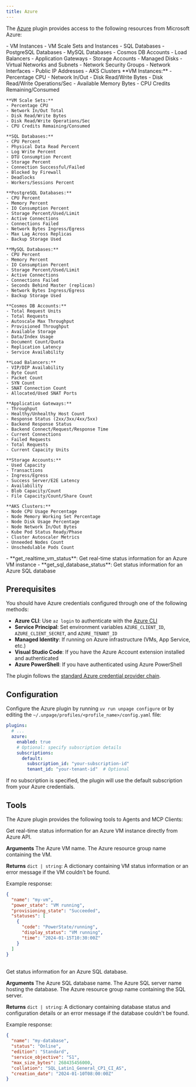 ```yaml
---
title: Azure
---
```


The [Azure](https://azure.microsoft.com/) plugin provides access to the following
resources from Microsoft Azure:

<AccordionGroup>
  <Accordion title="Knowledge Graph nodes" icon="diagram-project">
    - VM Instances
    - VM Scale Sets and Instances
    - SQL Databases
    - PostgreSQL Databases
    - MySQL Databases
    - Cosmos DB Accounts
    - Load Balancers
    - Application Gateways
    - Storage Accounts
    - Managed Disks
    - Virtual Networks and Subnets
    - Network Security Groups
    - Network Interfaces
    - Public IP Addresses
    - AKS Clusters
  </Accordion>

  <Accordion title="Metrics" icon="chart-line">
    **VM Instances:**
    - Percentage CPU
    - Network In/Out
    - Disk Read/Write Bytes
    - Disk Read/Write Operations/Sec
    - Available Memory Bytes
    - CPU Credits Remaining/Consumed

    **VM Scale Sets:**
    - Percentage CPU
    - Network In/Out Total
    - Disk Read/Write Bytes
    - Disk Read/Write Operations/Sec
    - CPU Credits Remaining/Consumed

    **SQL Databases:**
    - CPU Percent
    - Physical Data Read Percent
    - Log Write Percent
    - DTU Consumption Percent
    - Storage Percent
    - Connection Successful/Failed
    - Blocked by Firewall
    - Deadlocks
    - Workers/Sessions Percent

    **PostgreSQL Databases:**
    - CPU Percent
    - Memory Percent
    - IO Consumption Percent
    - Storage Percent/Used/Limit
    - Active Connections
    - Connections Failed
    - Network Bytes Ingress/Egress
    - Max Lag Across Replicas
    - Backup Storage Used

    **MySQL Databases:**
    - CPU Percent
    - Memory Percent
    - IO Consumption Percent
    - Storage Percent/Used/Limit
    - Active Connections
    - Connections Failed
    - Seconds Behind Master (replicas)
    - Network Bytes Ingress/Egress
    - Backup Storage Used

    **Cosmos DB Accounts:**
    - Total Request Units
    - Total Requests
    - Autoscale Max Throughput
    - Provisioned Throughput
    - Available Storage
    - Data/Index Usage
    - Document Count/Quota
    - Replication Latency
    - Service Availability

    **Load Balancers:**
    - VIP/DIP Availability
    - Byte Count
    - Packet Count
    - SYN Count
    - SNAT Connection Count
    - Allocated/Used SNAT Ports

    **Application Gateways:**
    - Throughput
    - Healthy/Unhealthy Host Count
    - Response Status (2xx/3xx/4xx/5xx)
    - Backend Response Status
    - Backend Connect/Request/Response Time
    - Current Connections
    - Failed Requests
    - Total Requests
    - Current Capacity Units

    **Storage Accounts:**
    - Used Capacity
    - Transactions
    - Ingress/Egress
    - Success Server/E2E Latency
    - Availability
    - Blob Capacity/Count
    - File Capacity/Count/Share Count

    **AKS Clusters:**
    - Node CPU Usage Percentage
    - Node Memory Working Set Percentage
    - Node Disk Usage Percentage
    - Node Network In/Out Bytes
    - Kube Pod Status Ready/Phase
    - Cluster Autoscaler Metrics
    - Unneeded Nodes Count
    - Unschedulable Pods Count
  </Accordion>

  <Accordion title="MCP Tools" icon="wrench">
    - **get_realtime_vm_status**: Get real-time status information for an Azure VM instance
    - **get_sql_database_status**: Get status information for an Azure SQL database
  </Accordion>
</AccordionGroup>


## Prerequisites

You should have Azure credentials configured through one of the following methods:

- **Azure CLI**: Use `az login` to authenticate with the [Azure CLI](https://docs.microsoft.com/en-us/cli/azure/install-azure-cli)
- **Service Principal**: Set environment variables `AZURE_CLIENT_ID`, `AZURE_CLIENT_SECRET`, and `AZURE_TENANT_ID`
- **Managed Identity**: If running on Azure infrastructure (VMs, App Service, etc.)
- **Visual Studio Code**: If you have the Azure Account extension installed and authenticated
- **Azure PowerShell**: If you have authenticated using Azure PowerShell

The plugin follows the [standard Azure credential provider chain](https://docs.microsoft.com/en-us/python/api/azure-identity/azure.identity.defaultazurecredential).


## Configuration

Configure the Azure plugin by running `uv run unpage configure` or by editing
the `~/.unpage/profiles/<profile_name>/config.yaml` file:

```yaml
plugins:
  # ...
  azure:
    enabled: true
    # Optional: specify subscription details
    subscriptions:
      default:
        subscription_id: "your-subscription-id"
        tenant_id: "your-tenant-id"  # Optional
```

If no subscription is specified, the plugin will use the default subscription from your Azure credentials.

## Tools
The Azure plugin provides the following tools to Agents and MCP Clients:

<Card title="get_realtime_vm_status">
  Get real-time status information for an Azure VM instance directly from Azure API.

  **Arguments**
  <ParamField path="vm_name" type="string" required>
    The Azure VM name.
  </ParamField>
  <ParamField path="resource_group" type="string" required>
    The Azure resource group name containing the VM.
  </ParamField>

  **Returns** `dict | string`: A dictionary containing VM status information or an error message if the VM couldn't be found.

  Example response:
  ```json
  {
    "name": "my-vm",
    "power_state": "VM running",
    "provisioning_state": "Succeeded",
    "statuses": [
      {
        "code": "PowerState/running",
        "display_status": "VM running",
        "time": "2024-01-15T10:30:00Z"
      }
    ]
  }
  ```
</Card>
<br />

<Card title="get_sql_database_status">
  Get status information for an Azure SQL database.

  **Arguments**
  <ParamField path="database_name" type="string" required>
    The Azure SQL database name.
  </ParamField>
  <ParamField path="server_name" type="string" required>
    The Azure SQL server name hosting the database.
  </ParamField>
  <ParamField path="resource_group" type="string" required>
    The Azure resource group name containing the SQL server.
  </ParamField>

  **Returns** `dict | string`: A dictionary containing database status and configuration details or an error message if the database couldn't be found.

  Example response:
  ```json
  {
    "name": "my-database",
    "status": "Online",
    "edition": "Standard",
    "service_objective": "S1",
    "max_size_bytes": 268435456000,
    "collation": "SQL_Latin1_General_CP1_CI_AS",
    "creation_date": "2024-01-10T08:00:00Z"
  }
  ```
</Card>
